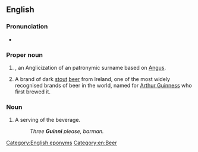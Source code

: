 ==English==

===Pronunciation===
* {{IPA|/ˈɡɪnɪs/|lang=en}}

===Proper noun===
{{en-proper noun|Guinni}}

# {{lb|en|countable}} {{surname|from=Irish|dot=}}, an Anglicization of an {{etyl|ga|en}} patronymic surname based on [[Angus]].
# {{lb|en|uncountable}} A brand of dark [[stout]] [[beer]] from Ireland, one of the most widely recognised brands of beer in the world, named for [[w:Arthur Guinness|Arthur Guinness]] who first brewed it.

===Noun===
{{en-noun|es}}

# {{lb|en|countable}} A serving of the beverage.
#: ''Three '''Guinni''' please, barman.''

[[Category:English eponyms]]
[[Category:en:Beer]]